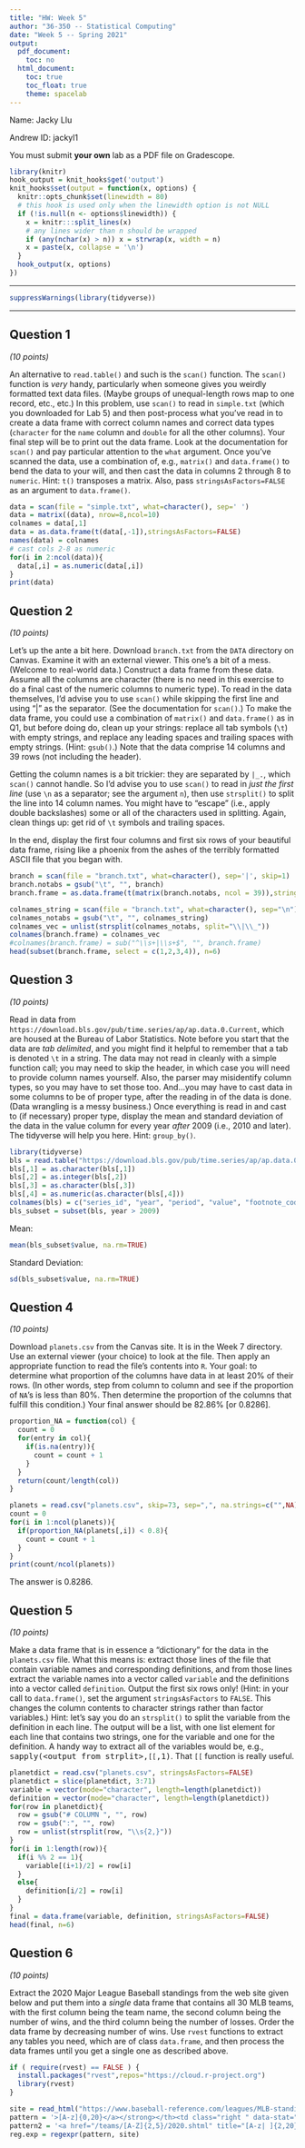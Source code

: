 ```yaml
---
title: "HW: Week 5"
author: "36-350 -- Statistical Computing"
date: "Week 5 -- Spring 2021"
output:
  pdf_document:
    toc: no
  html_document:
    toc: true
    toc_float: true
    theme: spacelab
---
```


Name: Jacky LIu

Andrew ID: jackyl1

You must submit **your own** lab as a PDF file on Gradescope.

```r
library(knitr)
hook_output = knit_hooks$get('output')
knit_hooks$set(output = function(x, options) {
  knitr::opts_chunk$set(linewidth = 80)
  # this hook is used only when the linewidth option is not NULL
  if (!is.null(n <- options$linewidth)) {
    x = knitr:::split_lines(x)
    # any lines wider than n should be wrapped
    if (any(nchar(x) > n)) x = strwrap(x, width = n)
    x = paste(x, collapse = '\n')
  }
  hook_output(x, options)
})
```

---

```r
suppressWarnings(library(tidyverse))
```

---

## Question 1
*(10 points)*

An alternative to `read.table()` and such is the `scan()` function. The `scan()` function is *very* handy, particularly when someone gives you weirdly formatted text data files. (Maybe groups of unequal-length rows map to one record, etc., etc.) In this problem, use `scan()` to read in `simple.txt` (which you downloaded for Lab 5) and then post-process what you've read in to create a data frame with correct column names and correct data types (`character` for the `name` column and `double` for all the other columns). Your final step will be to print out the data frame. Look at the documentation for `scan()` and pay particular attention to the `what` argument. Once you've scanned the data, use a combination of, e.g., `matrix()` and `data.frame()` to bend the data to your will, and then cast the data in columns 2 through 8 to `numeric`. Hint: `t()` transposes a matrix. Also, pass `stringsAsFactors=FALSE` as an argument to `data.frame()`.
```r
data = scan(file = "simple.txt", what=character(), sep=' ')
data = matrix((data), nrow=8,ncol=10)
colnames = data[,1]
data = as.data.frame(t(data[,-1]),stringsAsFactors=FALSE)
names(data) = colnames
# cast cols 2-8 as numeric
for(i in 2:ncol(data)){
  data[,i] = as.numeric(data[,i])
}
print(data)
```

## Question 2
*(10 points)*

Let's up the ante a bit here. Download `branch.txt` from the `DATA` directory on Canvas. Examine it with an external viewer. This one's a bit of a mess. (Welcome to real-world data.) Construct a data frame from these data. Assume all the columns are character (there is no need in this exercise to do a final cast of the numeric columns to numeric type). To read in the data themselves, I'd advise you to use `scan()` while skipping the first line and using "|" as the separator. (See the documentation for `scan()`.) To make the data frame, you could use a combination of `matrix()` and `data.frame()` as in Q1, but before doing do, clean up your strings: replace all tab symbols (`\t`) with empty strings, and replace any leading spaces and trailing spaces with empty strings. (Hint: `gsub()`.) Note that the data comprise 14 columns and 39 rows (not including the header). 

Getting the column names is a bit trickier: they are separated by `|_.`, which `scan()` cannot handle. So I'd advise you to use `scan()` to read in *just the first line* (use `\n` as a separator; see the argument `n`), then use `strsplit()` to split the line into 14 column names. You might have to "escape" (i.e., apply double backslashes) some or all of the characters used in splitting. Again, clean things up: get rid of `\t` symbols and trailing spaces.

In the end, display the first four columns and first six rows of your beautiful data frame, rising like a phoenix from the ashes of the terribly formatted ASCII file that you began with.
```r
branch = scan(file = "branch.txt", what=character(), sep='|', skip=1)
branch.notabs = gsub("\t", "", branch)
branch.frame = as.data.frame(t(matrix(branch.notabs, ncol = 39)),stringsAsFactors=FALSE)

colnames_string = scan(file = "branch.txt", what=character(), sep="\n")[1]
colnames_notabs = gsub("\t", "", colnames_string)
colnames_vec = unlist(strsplit(colnames_notabs, split="\\|\\_"))
colnames(branch.frame) = colnames_vec
#colnames(branch.frame) = sub("^\\s+|\\s+$", "", branch.frame)
head(subset(branch.frame, select = c(1,2,3,4)), n=6)
```

## Question 3
*(10 points)*

Read in data from `https://download.bls.gov/pub/time.series/ap/ap.data.0.Current`, which are housed at the Bureau of Labor Statistics. Note before you start that the data are *tab delimited*, and you might find it helpful to remember that a tab is denoted `\t` in a string. The data may not read in cleanly with a simple function call; you may need to skip the header, in which case you will need to provide column names yourself. Also, the parser may misidentify column types, so you may have to set those too. And...you may have to cast data in some columns to be of proper type, after the reading in of the data is done. (Data wrangling is a messy business.) Once everything is read in and cast to (if necessary) proper type, display the mean and standard deviation of the data in the value column for every year *after* 2009 (i.e., 2010 and later). The tidyverse will help you here. Hint: `group_by()`.
```r
library(tidyverse)
bls = read.table("https://download.bls.gov/pub/time.series/ap/ap.data.0.Current", skip=1, sep="\t")
bls[,1] = as.character(bls[,1])
bls[,2] = as.integer(bls[,2])
bls[,3] = as.character(bls[,3])
bls[,4] = as.numeric(as.character(bls[,4]))
colnames(bls) = c("series_id", "year", "period", "value", "footnote_codes")
bls_subset = subset(bls, year > 2009)
```
Mean:
```r
mean(bls_subset$value, na.rm=TRUE)
```
Standard Deviation:
```r
sd(bls_subset$value, na.rm=TRUE)
```

## Question 4
*(10 points)*

Download `planets.csv` from the Canvas site. It is in the Week 7 directory. Use an external viewer (your choice) to look at the file. Then apply an appropriate function to read the file's contents into `R`. Your goal: to determine what proportion of the columns have data in at least 20% of their rows. (In other words, step from column to column and see if the proportion of `NA`'s is less than 80%. Then determine the proportion of the columns that fulfill this condition.) Your final answer should be 82.86% [or 0.8286].
```r
proportion_NA = function(col) {
  count = 0
  for(entry in col){
    if(is.na(entry)){
      count = count + 1
    }
  }
  return(count/length(col))
}

planets = read.csv("planets.csv", skip=73, sep=",", na.strings=c("",NA))
count = 0
for(i in 1:ncol(planets)){
  if(proportion_NA(planets[,i]) < 0.8){
    count = count + 1
  }
}
print(count/ncol(planets))
```
The answer is 0.8286.


## Question 5
*(10 points)*

Make a data frame that is in essence a "dictionary" for the data in the `planets.csv` file. What this means is: extract those lines of the file that contain variable names and corresponding definitions, and from those lines extract the variable names into a vector called `variable` and the definitions into a vector called `definition`. Output the first six rows only! (Hint: in your call to `data.frame()`, set the argument `stringsAsFactors` to `FALSE`. This changes the column contents to character strings rather than factor variables.) Hint: let's say you do an `strsplit()` to split the variable from the definition in each line. The output will be a list, with one list element for each line that contains two strings, one for the variable and one for the definition. A handy way to extract all of the variables would be, e.g., <tt>sapply(&lt;output from strplit&gt;,`[[`,1)</tt>. That `[[` function is really useful.
```r
planetdict = read.csv("planets.csv", stringsAsFactors=FALSE)
planetdict = slice(planetdict, 3:71)
variable = vector(mode="character", length=length(planetdict))
definition = vector(mode="character", length=length(planetdict))
for(row in planetdict){
  row = gsub("# COLUMN ", "", row)
  row = gsub(":", "", row)
  row = unlist(strsplit(row, "\\s{2,}"))
}
for(i in 1:length(row)){
  if(i %% 2 == 1){
    variable[(i+1)/2] = row[i]
  }
  else{
    definition[i/2] = row[i]
  }
}
final = data.frame(variable, definition, stringsAsFactors=FALSE)
head(final, n=6)
```

## Question 6
*(10 points)*

Extract the 2020 Major League Baseball standings from the web site given below and put them into a *single* data frame that contains all 30 MLB teams, with the first column being the team name, the second column being the number of wins, and the third column being the number of losses. Order the data frame by decreasing number of wins. Use `rvest` functions to extract any tables you need, which are of class `data.frame`, and then process the data frames until you get a single one as described above.
```r
if ( require(rvest) == FALSE ) {
  install.packages("rvest",repos="https://cloud.r-project.org")
  library(rvest)
}

site = read_html("https://www.baseball-reference.com/leagues/MLB-standings.shtml")
pattern = '>[A-z]{0,20}</a></strong></th><td class="right " data-stat="[A-Z]" ><strong>40</strong></td><td class="right " data-stat="[A-Z]" ><strong>20</strong>'
pattern2 = '<a href="/teams/[A-Z]{2,5}/2020.shtml" title="[A-z| ]{2,20}">'
reg.exp = regexpr(pattern, site)
```



















